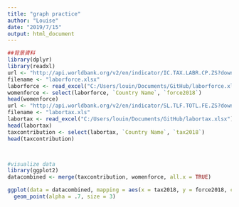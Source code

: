 ```yaml
---
title: "graph practice"
author: "Louise"
date: "2019/7/15"
output: html_document
---
```


```r
##背景資料
library(dplyr)
library(readxl)
url <- "http://api.worldbank.org/v2/en/indicator/IC.TAX.LABR.CP.ZS?downloadformat=csv"
filename <- "laborforce.xlsx"
laborforce <- read_excel("C:/Users/louin/Documents/GitHub/laborforce.xlsx")
womenforce <- select(laborforce, `Country Name`, `force2018`)
head(womenforce)
url <- "http://api.worldbank.org/v2/en/indicator/SL.TLF.TOTL.FE.ZS?downloadformat=csv"
filename <- "labortax.xls"
labortax <- read_excel("C:/Users/louin/Documents/GitHub/labortax.xlsx")
head(labortax)
taxcontribution <- select(labortax, `Country Name`, `tax2018`)
head(taxcontribution)



#visualize data
library(ggplot2)
datacombined <- merge(taxcontribution, womenforce, all.x = TRUE)

ggplot(data = datacombined, mapping = aes(x = tax2018, y = force2018, color = "sex")) + 
  geom_point(alpha = .7, size = 3)       

```
